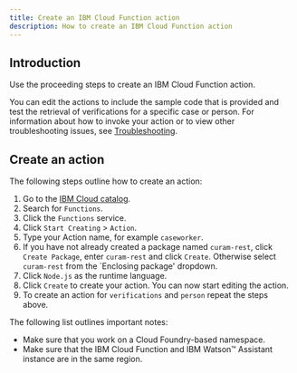 ```yaml
---
title: Create an IBM Cloud Function action
description: How to create an IBM Cloud Function action
---
```


## Introduction

Use the proceeding steps to create an IBM Cloud Function action.

You can edit the actions to include the sample code that is provided and test the retrieval of verifications for a specific case or person.
For information about how to invoke your action or to view other troubleshooting issues, see [Troubleshooting](../troubleshooting/invoke-a-function.md).

## Create an action

The following steps outline how to create an action:

1. Go to the [IBM Cloud catalog](https://cloud.ibm.com/catalog).
2. Search for `Functions`.
3. Click the `Functions` service.
4. Click `Start Creating` > `Action`.
5. Type your Action name, for example `caseworker`.
6. If you have not already created a package named `curam-rest`, click `Create Package`, enter `curam-rest` and click `Create`. Otherwise select `curam-rest` from the `Enclosing package' dropdown.
7. Click `Node.js` as the runtime language.
8. Click `Create` to create your action. You can now start editing the action.
9. To create an action for `verifications` and `person` repeat the steps above.

<InlineNotification>

The following list outlines important notes:

* Make sure that you work on a Cloud Foundry-based namespace.
* Make sure that the IBM Cloud Function and IBM Watson™ Assistant instance are in the same region.

</InlineNotification>

